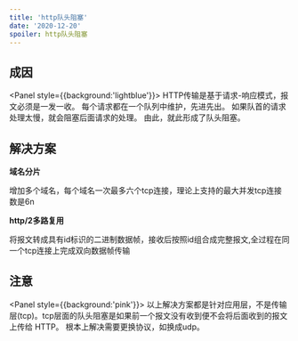 ```yaml
---
title: 'http队头阻塞'
date: '2020-12-20'
spoiler: http队头阻塞
---
```



## 成因

<Panel style={{background:'lightblue'}}>
  HTTP传输是基于请求-响应模式，报文必须是一发一收。
  每个请求都在一个队列中维护，先进先出。
  如果队首的请求处理太慢，就会阻塞后面请求的处理。
  由此，就此形成了队头阻塞。
 </Panel>   


## 解决方案


**域名分片**

<Panel>
    增加多个域名，每个域名一次最多六个tcp连接，理论上支持的最大并发tcp连接数是6n
 </Panel>   



**http/2多路复用**

<Panel>
将报文转成具有id标识的二进制数据帧，接收后按照id组合成完整报文,全过程在同一个tcp连接上完成双向数据帧传输
</Panel> 


## 注意


<Panel style={{background:'pink'}}>
以上解决方案都是针对应用层，不是传输层(tcp)。tcp层面的队头阻塞是如果前一个报文没有收到便不会将后面收到的报文上传给 HTTP。
根本上解决需要更换协议，如换成udp。
</Panel> 